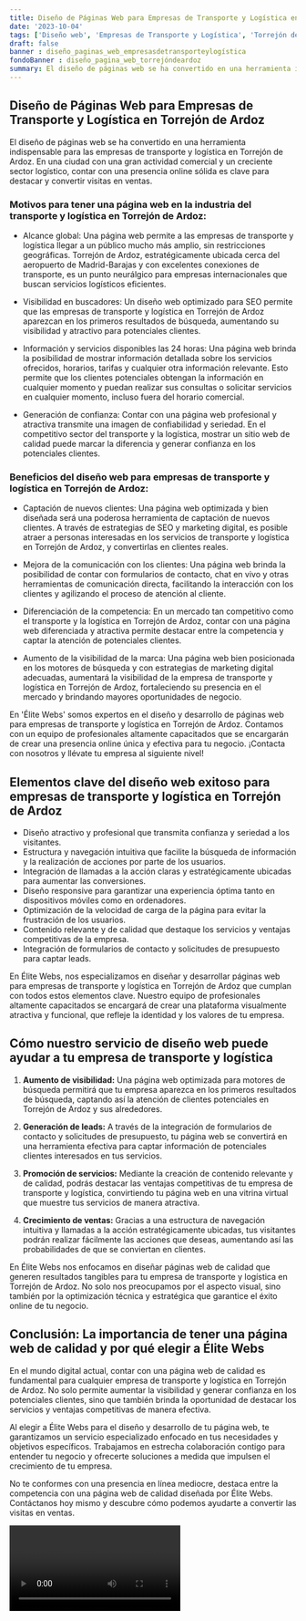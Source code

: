 ```yaml
---
title: Diseño de Páginas Web para Empresas de Transporte y Logística en Torrejón de Ardoz
date: '2023-10-04'
tags: ['Diseño web', 'Empresas de Transporte y Logística', 'Torrejón de Ardoz']
draft: false
banner : diseño_paginas_web_empresasdetransporteylogística
fondoBanner : diseño_pagina_web_torrejóndeardoz
summary: El diseño de páginas web se ha convertido en una herramienta indispensable para las empresas de transporte y logística en Torrejón de Ardoz. En una ciudad con una gran actividad comercial y un creciente sector logístico, contar con una presencia online sólida es clave para destacar y convertir visitas en ventas.
---
```


## Diseño de Páginas Web para Empresas de Transporte y Logística en Torrejón de Ardoz

El diseño de páginas web se ha convertido en una herramienta indispensable para las empresas de transporte y logística en Torrejón de Ardoz. En una ciudad con una gran actividad comercial y un creciente sector logístico, contar con una presencia online sólida es clave para destacar y convertir visitas en ventas.

### Motivos para tener una página web en la industria del transporte y logística en Torrejón de Ardoz:

- Alcance global: Una página web permite a las empresas de transporte y logística llegar a un público mucho más amplio, sin restricciones geográficas. Torrejón de Ardoz, estratégicamente ubicada cerca del aeropuerto de Madrid-Barajas y con excelentes conexiones de transporte, es un punto neurálgico para empresas internacionales que buscan servicios logísticos eficientes.

- Visibilidad en buscadores: Un diseño web optimizado para SEO permite que las empresas de transporte y logística en Torrejón de Ardoz aparezcan en los primeros resultados de búsqueda, aumentando su visibilidad y atractivo para potenciales clientes.

- Información y servicios disponibles las 24 horas: Una página web brinda la posibilidad de mostrar información detallada sobre los servicios ofrecidos, horarios, tarifas y cualquier otra información relevante. Esto permite que los clientes potenciales obtengan la información en cualquier momento y puedan realizar sus consultas o solicitar servicios en cualquier momento, incluso fuera del horario comercial.

- Generación de confianza: Contar con una página web profesional y atractiva transmite una imagen de confiabilidad y seriedad. En el competitivo sector del transporte y la logística, mostrar un sitio web de calidad puede marcar la diferencia y generar confianza en los potenciales clientes.

### Beneficios del diseño web para empresas de transporte y logística en Torrejón de Ardoz:

- Captación de nuevos clientes: Una página web optimizada y bien diseñada será una poderosa herramienta de captación de nuevos clientes. A través de estrategias de SEO y marketing digital, es posible atraer a personas interesadas en los servicios de transporte y logística en Torrejón de Ardoz, y convertirlas en clientes reales.

- Mejora de la comunicación con los clientes: Una página web brinda la posibilidad de contar con formularios de contacto, chat en vivo y otras herramientas de comunicación directa, facilitando la interacción con los clientes y agilizando el proceso de atención al cliente.

- Diferenciación de la competencia: En un mercado tan competitivo como el transporte y la logística en Torrejón de Ardoz, contar con una página web diferenciada y atractiva permite destacar entre la competencia y captar la atención de potenciales clientes.

- Aumento de la visibilidad de la marca: Una página web bien posicionada en los motores de búsqueda y con estrategias de marketing digital adecuadas, aumentará la visibilidad de la empresa de transporte y logística en Torrejón de Ardoz, fortaleciendo su presencia en el mercado y brindando mayores oportunidades de negocio.

En 'Élite Webs' somos expertos en el diseño y desarrollo de páginas web para empresas de transporte y logística en Torrejón de Ardoz. Contamos con un equipo de profesionales altamente capacitados que se encargarán de crear una presencia online única y efectiva para tu negocio. ¡Contacta con nosotros y llévate tu empresa al siguiente nivel!

<GifSeo />

<Cta />

## Elementos clave del diseño web exitoso para empresas de transporte y logística en Torrejón de Ardoz

- Diseño atractivo y profesional que transmita confianza y seriedad a los visitantes.
- Estructura y navegación intuitiva que facilite la búsqueda de información y la realización de acciones por parte de los usuarios.
- Integración de llamadas a la acción claras y estratégicamente ubicadas para aumentar las conversiones.
- Diseño responsive para garantizar una experiencia óptima tanto en dispositivos móviles como en ordenadores.
- Optimización de la velocidad de carga de la página para evitar la frustración de los usuarios.
- Contenido relevante y de calidad que destaque los servicios y ventajas competitivas de la empresa.
- Integración de formularios de contacto y solicitudes de presupuesto para captar leads.

En Élite Webs, nos especializamos en diseñar y desarrollar páginas web para empresas de transporte y logística en Torrejón de Ardoz que cumplan con todos estos elementos clave. Nuestro equipo de profesionales altamente capacitados se encargará de crear una plataforma visualmente atractiva y funcional, que refleje la identidad y los valores de tu empresa.

## Cómo nuestro servicio de diseño web puede ayudar a tu empresa de transporte y logística

1. **Aumento de visibilidad:** Una página web optimizada para motores de búsqueda permitirá que tu empresa aparezca en los primeros resultados de búsqueda, captando así la atención de clientes potenciales en Torrejón de Ardoz y sus alrededores.

2. **Generación de leads:** A través de la integración de formularios de contacto y solicitudes de presupuesto, tu página web se convertirá en una herramienta efectiva para captar información de potenciales clientes interesados en tus servicios.

3. **Promoción de servicios:** Mediante la creación de contenido relevante y de calidad, podrás destacar las ventajas competitivas de tu empresa de transporte y logística, convirtiendo tu página web en una vitrina virtual que muestre tus servicios de manera atractiva.

4. **Crecimiento de ventas:** Gracias a una estructura de navegación intuitiva y llamadas a la acción estratégicamente ubicadas, tus visitantes podrán realizar fácilmente las acciones que deseas, aumentando así las probabilidades de que se conviertan en clientes.

En Élite Webs nos enfocamos en diseñar páginas web de calidad que generen resultados tangibles para tu empresa de transporte y logística en Torrejón de Ardoz. No solo nos preocupamos por el aspecto visual, sino también por la optimización técnica y estratégica que garantice el éxito online de tu negocio.

## Conclusión: La importancia de tener una página web de calidad y por qué elegir a Élite Webs

En el mundo digital actual, contar con una página web de calidad es fundamental para cualquier empresa de transporte y logística en Torrejón de Ardoz. No solo permite aumentar la visibilidad y generar confianza en los potenciales clientes, sino que también brinda la oportunidad de destacar los servicios y ventajas competitivas de manera efectiva.

Al elegir a Élite Webs para el diseño y desarrollo de tu página web, te garantizamos un servicio especializado enfocado en tus necesidades y objetivos específicos. Trabajamos en estrecha colaboración contigo para entender tu negocio y ofrecerte soluciones a medida que impulsen el crecimiento de tu empresa.

No te conformes con una presencia en línea mediocre, destaca entre la competencia con una página web de calidad diseñada por Élite Webs. Contáctanos hoy mismo y descubre cómo podemos ayudarte a convertir las visitas en ventas.

<Video />

<CtaBot job='Empresas de Transporte y Logística' city='Torrejón de Ardoz'/>

<Gmaps query='Torrejón de Ardoz+españa+maps' />